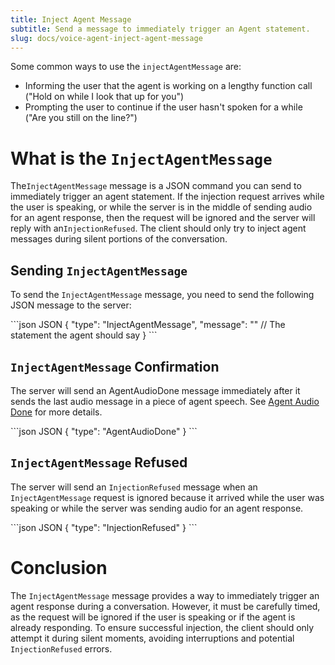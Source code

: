 ```yaml
---
title: Inject Agent Message
subtitle: Send a message to immediately trigger an Agent statement.
slug: docs/voice-agent-inject-agent-message
---
```



<Markdown src="../snippets/voice-agent.mdx" />

Some common ways to use the `injectAgentMessage` are:

* Informing the user that the agent is working on a lengthy function call ("Hold on while I look that up for you")
* Prompting the user to continue if the user hasn't spoken for a while ("Are you still on the line?")

# What is the `InjectAgentMessage`

The`InjectAgentMessage` message is a JSON command you can send to immediately trigger an agent statement. If the injection request arrives while the user is speaking, or while the server is in the middle of sending audio for an agent response, then the request will be ignored and the server will reply with an`InjectionRefused`. The client should only try to inject agent messages during silent portions of the conversation.

## Sending `InjectAgentMessage`

To send the `InjectAgentMessage` message, you need to send the following JSON message to the server:

<CodeGroup>
  ```json JSON
  {
    "type": "InjectAgentMessage",
    "message": "" // The statement the agent should say
  }
  ```
</CodeGroup>

## `InjectAgentMessage` Confirmation

The server will send an AgentAudioDone message immediately after it sends the last audio message in a piece of agent speech. See [Agent Audio Done](/docs/voice-agent-agent-audio-done) for more details.

<CodeGroup>
  ```json JSON
  {
      "type": "AgentAudioDone"
  }
  ```
</CodeGroup>

## `InjectAgentMessage` Refused

The server will send an `InjectionRefused` message when an `InjectAgentMessage` request is ignored because it arrived while the user was speaking or while the server was sending audio for an agent response.

<CodeGroup>
  ```json JSON
  {
      "type": "InjectionRefused"
  }
  ```
</CodeGroup>

# Conclusion

The `InjectAgentMessage` message provides a way to immediately trigger an agent response during a conversation. However, it must be carefully timed, as the request will be ignored if the user is speaking or if the agent is already responding. To ensure successful injection, the client should only attempt it during silent moments, avoiding interruptions and potential `InjectionRefused` errors.

